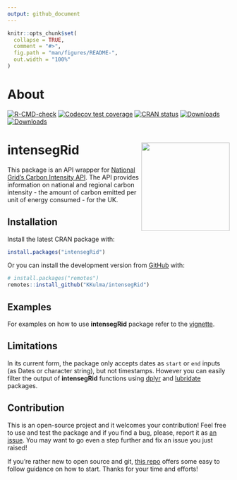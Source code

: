 ```yaml
---
output: github_document
---
```


<!-- README.md is generated from README.Rmd. Please edit that file -->

```r
knitr::opts_chunk$set(
  collapse = TRUE,
  comment = "#>",
  fig.path = "man/figures/README-",
  out.width = "100%"
)
```
# About

<!-- badges: start -->
[![R-CMD-check](https://github.com/KKulma/intensegRid/workflows/R-CMD-check/badge.svg)](https://github.com/KKulma/intensegRid/actions)
[![Codecov test coverage](https://codecov.io/gh/KKulma/intensegRid/branch/master/graph/badge.svg)](https://codecov.io/gh/KKulma/intensegRid?branch=master)
[![CRAN status](https://www.r-pkg.org/badges/version/intensegRid)](https://CRAN.R-project.org/package=intensegRid)
[![Downloads](http://cranlogs.r-pkg.org/badges/grand-total/intensegRid)](https://cran.r-project.org/package=intensegRid)
[![Downloads](http://cranlogs.r-pkg.org/badges/intensegRid)](https://cran.r-project.org/package=intensegRid)
<!-- badges: end -->

# intensegRid <img src='man/figures/logo.png' align="right" height="200" /></a>

This package is an API wrapper for [National Grid's Carbon Intensity API](https://carbonintensity.org.uk/). The API provides information on national and regional carbon intensity - the amount of carbon emitted per unit of energy consumed - for the UK. 

## Installation

Install the latest CRAN package with: 

```r
install.packages("intensegRid")
```

Or you can install the development version from [GitHub](https://github.com/) with:

```r
# install.packages("remotes")
remotes::install_github("KKulma/intensegRid")
```

## Examples

For examples on how to use **intensegRid** package refer to the [vignette](https://kkulma.github.io/intensegRid/articles/intro-to-carbon-intensity.html). 

## Limitations

In its current form, the package only accepts dates as `start` or `end` inputs (as Dates or character string), but not timestamps. However you can easily filter the output of **intensegRid** functions using [dplyr](https://dplyr.tidyverse.org/) and [lubridate](https://lubridate.tidyverse.org/) packages.

## Contribution
This is an open-source project and it welcomes your contribution! Feel free to use and test the package and if you find a bug, please, report it as [an issue](https://github.com/KKulma/intensegRid/issues). You may want to go even a step further and fix an issue you just raised!

If you're rather new to open source and git, [this repo](https://github.com/firstcontributions/first-contributions/blob/master/README.md) offers some easy to follow guidance on how to start. Thanks for your time and efforts!
